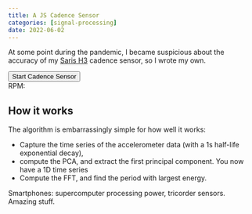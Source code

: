 ```yaml
---
title: A JS Cadence Sensor
categories: [signal-processing]
date: 2022-06-02
---
```


At some point during the pandemic, I became suspicious about the accuracy of my [Saris H3](https://saris.com/products/h3-direct-drive-smart-trainer) cadence sensor, so I wrote my own.

<script src="/src/lib/d3.v5.js"></script>
<script src="/src/lib/dsp.js"></script>

<button id="start">Start Cadence Sensor</button>
<div>RPM: <span id="rpm-reader"></span></div>
<div id="error-message"></div>

<div id="chart1"></div>
<div id="chart2"></div>
<script src="cadence-sensor/main.js"></script>

## How it works

The algorithm is embarrassingly simple for how well it works:

- Capture the time series of the accelerometer data (with a 1s half-life exponential decay),
- compute the PCA, and extract the first principal component. You now have a 1D time series
- Compute the FFT, and find the period with largest energy.

Smartphones: supercomputer processing power, tricorder sensors. Amazing stuff.
